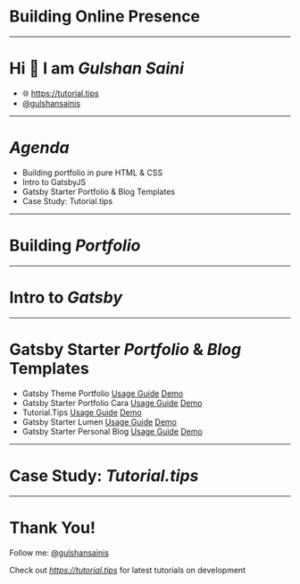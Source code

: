 
# Building Online Presence

---

# Hi 👋 I am <Em>Gulshan Saini</Em>

<Pic url="https://tutorial.tips/profile/profile-pic.jpg" />

- 🌐 https://tutorial.tips
- <TwitterImage /> <a href="https://twitter.com/gulshansainis">@gulshansainis</a>

---

# <Em>Agenda</Em>

- Building portfolio in pure HTML & CSS
- Intro to GatsbyJS
- Gatsby Starter Portfolio & Blog Templates
- Case Study: Tutorial.tips

---

# Building <Em>Portfolio</Em>

---

# Intro to <Em>Gatsby</Em>

---

# Gatsby Starter <Em>Portfolio</Em> & <Em>Blog</Em> Templates

- Gatsby Theme Portfolio <u>[Usage Guide](https://www.gatsbyjs.com/plugins/gatsby-theme-portfolio/)</u> <u>[Demo](https://gatsby-theme-portfolio.netlify.app/)</u>
- Gatsby Starter Portfolio Cara <u>[Usage Guide](https://www.gatsbyjs.com/starters/LekoArts/gatsby-starter-portfolio-cara)</u> <u>[Demo](https://cara.lekoarts.de/)</u>
- Tutorial.Tips <u>[Usage Guide](https://github.com/gulshansainis/tutorial.tips)</u> <u>[Demo](https://tutorial.tips/)</u>
- Gatsby Starter Lumen <u>[Usage Guide](https://www.gatsbyjs.com/starters/alxshelepenok/gatsby-starter-lumen/)</u> <u>[Demo](https://lumen.netlify.app/)</u>
- Gatsby Starter Personal Blog <u>[Usage Guide](https://www.gatsbyjs.com/starters/greglobinski/gatsby-starter-personal-blog)</u> <u>[Demo](https://gatsby-starter-personal-blog.greglobinski.com/)</u>

---

# Case Study: <Em>Tutorial.tips</Em>

---

# Thank You!

Follow me: <a href="https://twitter.com/gulshansainis">@gulshansainis</a>

Check out <Em>https://tutorial.tips</Em> for latest tutorials on development
